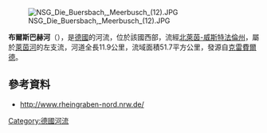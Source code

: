 {{Coord|51.335331|N|6.681211|E|display=title}}
[[Image:NSG_Die_Buersbach,_Meerbusch_(12).JPG|right]]

'''布爾斯巴赫河'''（{{lang-de|Buersbach}}），是[[德國|德國]]的河流，位於該國西部，流經[[北萊茵-威斯特法倫州|北萊茵-威斯特法倫州]]，屬於[[萊茵河|萊茵河]]的左支流，河道全長11.9公里，流域面積51.7平方公里，發源自[[克雷費爾德|克雷費爾德]]。

==參考資料==
* http://www.rheingraben-nord.nrw.de/ {{Wayback|url=http://www.rheingraben-nord.nrw.de/ |date=20140131020734 }}

{{Germany-geo-stub}}
[[Category:德國河流|Category:德國河流]]